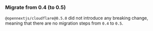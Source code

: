 ### Migrate from 0.4 (to 0.5)

`@opennextjs/cloudflare@0.5.0` did not introduce any breaking change, meaning that there are no migration steps from `0.4` to `0.5`.
